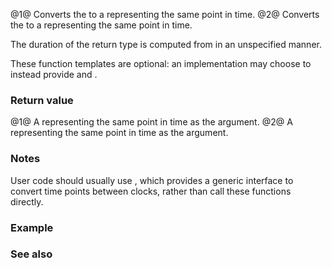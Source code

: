 {{cpp/chrono/file_clock/title|to_utc|from_utc}}
{{cpp/chrono/file_clock/navbar}}
{{dcl begin}}
{{dcl|num=1|since=c++20|notes={{mark tooltip|optional|provided only if to_sys and from_sys are not provided}}|
template&lt; class Duration &gt;
static std::chrono::utc_time&lt;/* see below */&gt;
    to_utc( const std::chrono::file_time&lt;Duration&gt;&amp; t );
}}
{{dcl|num=2|since=c++20|notes={{mark tooltip|optional|provided only if to_sys and from_sys are not provided}}|
template&lt; class Duration &gt;
static std::chrono::file_time&lt;/* see below */&gt;
    from_utc( const std::chrono::utc_time&lt;Duration&gt;&amp; t );
}}
{{dcl end}}

@1@ Converts the {{tt|file_time}} {{c|t}} to a {{tt|utc_time}} representing the same point in time.
@2@ Converts the {{tt|utc_time}} {{c|t}} to a {{tt|file_time}} representing the same point in time.

The duration of the return type is computed from {{tt|Duration}} in an unspecified manner.

These function templates are optional: an implementation may choose to instead provide {{rlpf|to from sys|to_sys}} and {{rlpf|to from sys|from_sys}}.

===Return value===
@1@ A {{tt|utc_time}} representing the same point in time as the argument.
@2@ A {{tt|file_time}} representing the same point in time as the argument.

===Notes===
User code should usually use {{c/core|std::chrono::clock_cast}}, which provides a generic interface to convert time points between clocks, rather than call these functions directly.

===Example===
{{example}}

===See also===
{{dsc begin}}
{{dsc inc|cpp/chrono/file clock/dsc to from sys}}
{{dsc inc|cpp/chrono/dsc clock_cast}}
{{dsc end}}

{{langlinks|es|ja|ru|zh}}